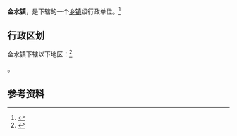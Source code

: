 {{中国乡级行政区|61/07/23/113/000}}

'''金水镇'''，是{{PRC admin/fullname|61/07/23/113/000|3}}下辖的一个[[乡镇|乡镇]]级行政单位。<ref>{{PRC admin/ref sgc|{{PRC admin/parent|61/07/23/113/000}}}}</ref>

== 行政区划 ==

金水镇下辖以下地区：<ref>{{PRC admin/ref sgc|61/07/23/113/000}}</ref>

{{PRC admin/children|61/07/23/113/000}}。

== 参考资料 ==

{{reflist}}

{{行政区划小作品}}
{{PRC admin/navcat|61/07/23/113/000}}